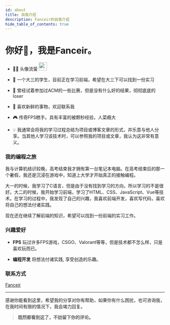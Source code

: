 ---
id: about
title: 自我介绍
description: Fanceir的自我介绍
hide_table_of_contents: true
---



# 你好👋，我是Fanceir。

- <p className="inline-flex gap-1">👨‍💻 头像流萤 <img src="/img/logo.webp" width="26" heigth="26" className="rounded-full" /></p>

- 🧑 一个大三的学生，目前正在学习前端，希望在大三下可以找到一份实习

- 🎈 曾经试着参加过ACM的一些比赛，但是没有什么好的结果，彻彻底底的loser

- 🤯 喜欢新鲜的事物，欢迎联系我

- 🎮 传奇FPS糕手。具有丰富的被颗秒经验，人菜瘾大

- 💡 我通常会将我的学习过程总结为项目或博客文章的形式，并乐意与他人分享。当其他人学习该技术时，可以参照我的项目或文章，我认为这非常有意义。


### 我的编程之旅

我与计算机结识较晚，高考结束我才拥有第一台笔记本电脑。在高考结束后的那一个暑假，我还是沉浸在游戏中，知道上大学才开始真正的接触编程。

大一的时候，我学习了C语言，但是由于没有找到学习的方向，所以学习的不是很好。大二的时候，我开始学习前端，学习了HTML、CSS、JavaScript、Vue等技术。在学习的过程中，我发现了自己的兴趣，我喜欢前端开发，喜欢写代码，喜欢将自己的想法付诸实践。

现在还在继续了解前端的知识，希望可以找到一份前端的实习工作。

### 兴趣爱好

- **FPS** 玩过许多FPS游戏，CSGO、Valorant等等，但是技术都不怎么样，只是喜欢玩而已。

- **编程开发** 将想法付诸实践, 享受创造的乐趣。


### 联系方式

<p style={{ display: 'flex', 'align-items': 'center', gap: '0.5rem' }}>
  <Icon icon="ri:github-line" width="20" heigth="20" />
  <a href={social.github.href} target="_blank">Fanceir</a>
</p>





---

感谢你能看到这里，希望我的分享对你有帮助，如果你有什么困扰，也可咨询我，在我时间有限的情况下，我会竭力回复。

> **既然都看到这了，不妨留下你的评论。**

<Comment />
